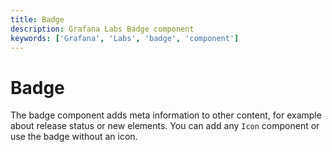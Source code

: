 ```yaml
---
title: Badge
description: Grafana Labs Badge component
keywords: ['Grafana', 'Labs', 'badge', 'component']
---
```



# Badge <Badge text='draft' color='orange'></Badge>

The badge component adds meta information to other content, for example about release status or new elements. You can add any `Icon` component or use the badge without an icon.

